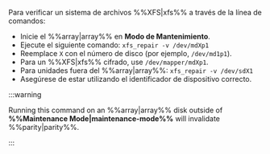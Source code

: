 Para verificar un sistema de archivos %%XFS|xfs%% a través de la línea de comandos:

- Inicie el %%array|array%% en **Modo de Mantenimiento**.
- Ejecute el siguiente comando: `xfs_repair -v /dev/mdXp1`
- Reemplace `X` con el número de disco (por ejemplo, `/dev/md1p1`).
- Para un %%XFS|xfs%% cifrado, use `/dev/mapper/mdXp1`.
- Para unidades fuera del %%array|array%%: `xfs_repair -v /dev/sdX1`
- Asegúrese de estar utilizando el identificador de dispositivo correcto.

:::warning

Running this command on an %%array|array%% disk outside of **%%Maintenance Mode|maintenance-mode%%** will invalidate %%parity|parity%%.

:::
